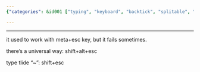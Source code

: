 ```yaml
---
{"categories": &id001 ["typing", "keyboard", "backtick", "splitable", "alternative method", "computer keyboard", "symbols"], "category": "Keyboard Shortcuts", "date": "2022-12-09 19:52:08", "description": "The text explores the challenges of typing a backtick symbol using a splitable keyboard and presents an alternative technique to efficiently input this special character.", "tags": *id001, "title": "typing backtick \"&grave;\" with my current splitable keyboard"}

---
```


------

it used to work with meta+esc key, but it fails sometimes.

there's a universal way: shift+alt+esc

type tlide "~": shift+esc

